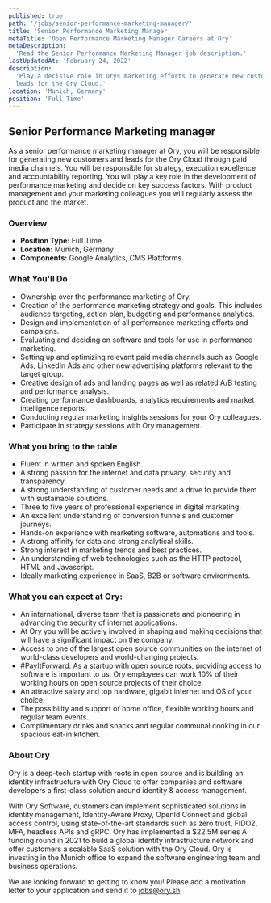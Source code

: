 ```yaml
---
published: true
path: '/jobs/senior-performance-marketing-manager/'
title: 'Senior Performance Marketing Manager'
metaTitle: 'Open Performance Marketing Manager Careers at Ory'
metaDescription:
  'Read the Senior Performance Marketing Manager job description.'
lastUpdatedAt: 'February 24, 2022'
description:
  'Play a decisive role in Orys marketing efforts to generate new customers and
  leads for the Ory Cloud.'
location: 'Munich, Germany'
position: 'Full Time'
---
```



## Senior Performance Marketing manager

<About />

As a senior performance marketing manager at Ory, you will be responsible for
generating new customers and leads for the Ory Cloud through paid media
channels. You will be responsible for strategy, execution excellence and
accountability reporting. You will play a key role in the development of
performance marketing and decide on key success factors. With product management
and your marketing colleagues you will regularly assess the product and the
market.

### Overview

- **Position Type:** Full Time
- **Location:** Munich, Germany
- **Components:** Google Analytics, CMS Plattforms

### What You'll Do

- Ownership over the performance marketing of Ory.
- Creation of the performance marketing strategy and goals. This includes
  audience targeting, action plan, budgeting and performance analytics.
- Design and implementation of all performance marketing efforts and campaigns.
- Evaluating and deciding on software and tools for use in performance
  marketing.
- Setting up and optimizing relevant paid media channels such as Google Ads,
  LinkedIn Ads and other new advertising platforms relevant to the target group.
- Creative design of ads and landing pages as well as related A/B testing and
  performance analysis.
- Creating performance dashboards, analytics requirements and market
  intelligence reports.
- Conducting regular marketing insights sessions for your Ory colleagues.
- Participate in strategy sessions with Ory management.

### What you bring to the table

- Fluent in written and spoken English.
- A strong passion for the internet and data privacy, security and transparency.
- A strong understanding of customer needs and a drive to provide them with
  sustainable solutions.
- Three to five years of professional experience in digital marketing.
- An excellent understanding of conversion funnels and customer journeys.
- Hands-on experience with marketing software, automations and tools.
- A strong affinity for data and strong analytical skills.
- Strong interest in marketing trends and best practices.
- An understanding of web technologies such as the HTTP protocol, HTML and
  Javascript.
- Ideally marketing experience in SaaS, B2B or software environments.

### What you can expect at Ory:

- An international, diverse team that is passionate and pioneering in advancing the security of internet applications.
- At Ory you will be actively involved in shaping and making decisions that will have a significant impact on the company.
- Access to one of the largest open source communities on the internet of world-class developers and world-changing projects.
- #PayItForward: As a startup with open source roots, providing access to software is important to us. Ory employees can work 10% of their working hours on open source projects of their choice.
- An attractive salary and top hardware, gigabit internet and OS of your choice.
- The possibility and support of home office, flexible working hours and regular team events.
- Complimentary drinks and snacks and regular communal cooking in our spacious eat-in kitchen.

### About Ory

Ory is a deep-tech startup with roots in open source and is building an identity
infrastructure with Ory Cloud to offer companies and software developers a
first-class solution around identity & access management.

With Ory Software, customers can implement sophisticated solutions in identity
management, Identity-Aware Proxy, OpenId Connect and global access control,
using state-of-the-art standards such as zero trust, FIDO2, MFA, headless APIs
and gRPC. Ory has implemented a $22.5M series A funding round in 2021 to build a
global identity infrastructure network and offer customers a scalable SaaS
solution with the Ory Cloud. Ory is investing in the Munich office to expand the
software engineering team and business operations.

We are looking forward to getting to know you! Please add a motivation letter to
your application and send it to [jobs@ory.sh](mailto:jobs@ory.sh).
